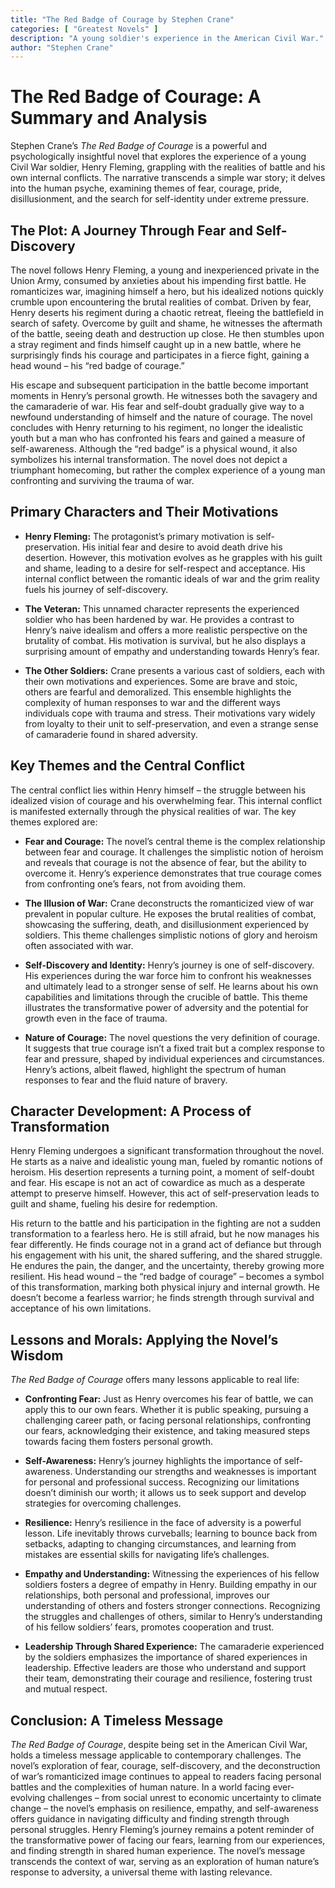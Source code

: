 ```yaml
---
title: "The Red Badge of Courage by Stephen Crane"
categories: [ "Greatest Novels" ]
description: "A young soldier's experience in the American Civil War."
author: "Stephen Crane"
---
```

# The Red Badge of Courage: A Summary and Analysis

Stephen Crane's *The Red Badge of Courage* is a powerful and psychologically insightful novel that explores the experience of a young Civil War soldier, Henry Fleming, grappling with the realities of battle and his own internal conflicts.  The narrative transcends a simple war story; it delves into the human psyche, examining themes of fear, courage, pride, disillusionment, and the search for self-identity under extreme pressure.

## The Plot: A Journey Through Fear and Self-Discovery

The novel follows Henry Fleming, a young and inexperienced private in the Union Army, consumed by anxieties about his impending first battle. He romanticizes war, imagining himself a hero, but his idealized notions quickly crumble upon encountering the brutal realities of combat.  Driven by fear, Henry deserts his regiment during a chaotic retreat, fleeing the battlefield in search of safety.  Overcome by guilt and shame, he witnesses the aftermath of the battle, seeing death and destruction up close.  He then stumbles upon a stray regiment and finds himself caught up in a new battle, where he surprisingly finds his courage and participates in a fierce fight, gaining a head wound – his "red badge of courage."

His escape and subsequent participation in the battle become important moments in Henry’s personal growth. He witnesses both the savagery and the camaraderie of war. His fear and self-doubt gradually give way to a newfound understanding of himself and the nature of courage. The novel concludes with Henry returning to his regiment, no longer the idealistic youth but a man who has confronted his fears and gained a measure of self-awareness. Although the "red badge" is a physical wound, it also symbolizes his internal transformation. The novel does not depict a triumphant homecoming, but rather the complex experience of a young man confronting and surviving the trauma of war.

## Primary Characters and Their Motivations

* **Henry Fleming:** The protagonist's primary motivation is self-preservation. His initial fear and desire to avoid death drive his desertion.  However, this motivation evolves as he grapples with his guilt and shame, leading to a desire for self-respect and acceptance.  His internal conflict between the romantic ideals of war and the grim reality fuels his journey of self-discovery.

* **The Veteran:** This unnamed character represents the experienced soldier who has been hardened by war.  He provides a contrast to Henry's naive idealism and offers a more realistic perspective on the brutality of combat. His motivation is survival, but he also displays a surprising amount of empathy and understanding towards Henry's fear.

* **The Other Soldiers:** Crane presents a various cast of soldiers, each with their own motivations and experiences. Some are brave and stoic, others are fearful and demoralized. This ensemble highlights the complexity of human responses to war and the different ways individuals cope with trauma and stress. Their motivations vary widely from loyalty to their unit to self-preservation, and even a strange sense of camaraderie found in shared adversity.

## Key Themes and the Central Conflict

The central conflict lies within Henry himself – the struggle between his idealized vision of courage and his overwhelming fear. This internal conflict is manifested externally through the physical realities of war. The key themes explored are:

* **Fear and Courage:** The novel's central theme is the complex relationship between fear and courage. It challenges the simplistic notion of heroism and reveals that courage is not the absence of fear, but the ability to overcome it.  Henry's experience demonstrates that true courage comes from confronting one's fears, not from avoiding them.

* **The Illusion of War:** Crane deconstructs the romanticized view of war prevalent in popular culture. He exposes the brutal realities of combat, showcasing the suffering, death, and disillusionment experienced by soldiers. This theme challenges simplistic notions of glory and heroism often associated with war.

* **Self-Discovery and Identity:** Henry's journey is one of self-discovery. His experiences during the war force him to confront his weaknesses and ultimately lead to a stronger sense of self. He learns about his own capabilities and limitations through the crucible of battle.  This theme illustrates the transformative power of adversity and the potential for growth even in the face of trauma.

* **Nature of Courage:** The novel questions the very definition of courage.  It suggests that true courage isn't a fixed trait but a complex response to fear and pressure, shaped by individual experiences and circumstances.  Henry's actions, albeit flawed, highlight the spectrum of human responses to fear and the fluid nature of bravery.


## Character Development: A Process of Transformation

Henry Fleming undergoes a significant transformation throughout the novel. He starts as a naive and idealistic young man, fueled by romantic notions of heroism. His desertion represents a turning point, a moment of self-doubt and fear. His escape is not an act of cowardice as much as a desperate attempt to preserve himself. However, this act of self-preservation leads to guilt and shame, fueling his desire for redemption.

His return to the battle and his participation in the fighting are not a sudden transformation to a fearless hero.  He is still afraid, but he now manages his fear differently.  He finds courage not in a grand act of defiance but through his engagement with his unit, the shared suffering, and the shared struggle.  He endures the pain, the danger, and the uncertainty, thereby growing more resilient. His head wound – the "red badge of courage" – becomes a symbol of this transformation, marking both physical injury and internal growth.  He doesn't become a fearless warrior; he finds strength through survival and acceptance of his own limitations.


## Lessons and Morals: Applying the Novel's Wisdom

*The Red Badge of Courage* offers many lessons applicable to real life:

* **Confronting Fear:**  Just as Henry overcomes his fear of battle, we can apply this to our own fears. Whether it is public speaking, pursuing a challenging career path, or facing personal relationships, confronting our fears, acknowledging their existence, and taking measured steps towards facing them fosters personal growth.

* **Self-Awareness:** Henry's journey highlights the importance of self-awareness. Understanding our strengths and weaknesses is important for personal and professional success. Recognizing our limitations doesn't diminish our worth; it allows us to seek support and develop strategies for overcoming challenges.

* **Resilience:**  Henry's resilience in the face of adversity is a powerful lesson.  Life inevitably throws curveballs; learning to bounce back from setbacks, adapting to changing circumstances, and learning from mistakes are essential skills for navigating life's challenges.

* **Empathy and Understanding:** Witnessing the experiences of his fellow soldiers fosters a degree of empathy in Henry. Building empathy in our relationships, both personal and professional, improves our understanding of others and fosters stronger connections. Recognizing the struggles and challenges of others, similar to Henry's understanding of his fellow soldiers' fears, promotes cooperation and trust.

* **Leadership Through Shared Experience:**  The camaraderie experienced by the soldiers emphasizes the importance of shared experiences in leadership.  Effective leaders are those who understand and support their team, demonstrating their courage and resilience, fostering trust and mutual respect.


## Conclusion: A Timeless Message

*The Red Badge of Courage*, despite being set in the American Civil War, holds a timeless message applicable to contemporary challenges.  The novel’s exploration of fear, courage, self-discovery, and the deconstruction of war's romanticized image continues to appeal to readers facing personal battles and the complexities of human nature. In a world facing ever-evolving challenges – from social unrest to economic uncertainty to climate change – the novel's emphasis on resilience, empathy, and self-awareness offers guidance in navigating difficulty and finding strength through personal struggles. Henry Fleming's journey remains a potent reminder of the transformative power of facing our fears, learning from our experiences, and finding strength in shared human experience. The novel's message transcends the context of war, serving as an exploration of human nature's response to adversity, a universal theme with lasting relevance.

